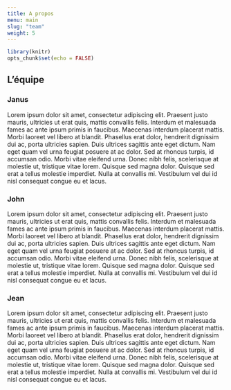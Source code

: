 ```yaml
---
title: A propos
menu: main
slug: "team"
weight: 5
---
```


```r
library(knitr)
opts_chunk$set(echo = FALSE)
```


## L'équipe

::::: {.row}

::: {.col-xs-12 .col-md-4}


### Janus

Lorem ipsum dolor sit amet, consectetur adipiscing elit. Praesent justo mauris, ultricies ut erat quis, mattis convallis felis. Interdum et malesuada fames ac ante ipsum primis in faucibus. Maecenas interdum placerat mattis. Morbi laoreet vel libero at blandit. Phasellus erat dolor, hendrerit dignissim dui ac, porta ultricies sapien. Duis ultrices sagittis ante eget dictum. Nam eget quam vel urna feugiat posuere at ac dolor. Sed at rhoncus turpis, id accumsan odio. Morbi vitae eleifend urna. Donec nibh felis, scelerisque at molestie ut, tristique vitae lorem. Quisque sed magna dolor. Quisque sed erat a tellus molestie imperdiet. Nulla at convallis mi. Vestibulum vel dui id nisl consequat congue eu et lacus.

:::

::: {.col-xs-12 .col-md-4}

### John

Lorem ipsum dolor sit amet, consectetur adipiscing elit. Praesent justo mauris, ultricies ut erat quis, mattis convallis felis. Interdum et malesuada fames ac ante ipsum primis in faucibus. Maecenas interdum placerat mattis. Morbi laoreet vel libero at blandit. Phasellus erat dolor, hendrerit dignissim dui ac, porta ultricies sapien. Duis ultrices sagittis ante eget dictum. Nam eget quam vel urna feugiat posuere at ac dolor. Sed at rhoncus turpis, id accumsan odio. Morbi vitae eleifend urna. Donec nibh felis, scelerisque at molestie ut, tristique vitae lorem. Quisque sed magna dolor. Quisque sed erat a tellus molestie imperdiet. Nulla at convallis mi. Vestibulum vel dui id nisl consequat congue eu et lacus.

:::

::: {.col-xs-12 .col-md-4}

### Jean

Lorem ipsum dolor sit amet, consectetur adipiscing elit. Praesent justo mauris, ultricies ut erat quis, mattis convallis felis. Interdum et malesuada fames ac ante ipsum primis in faucibus. Maecenas interdum placerat mattis. Morbi laoreet vel libero at blandit. Phasellus erat dolor, hendrerit dignissim dui ac, porta ultricies sapien. Duis ultrices sagittis ante eget dictum. Nam eget quam vel urna feugiat posuere at ac dolor. Sed at rhoncus turpis, id accumsan odio. Morbi vitae eleifend urna. Donec nibh felis, scelerisque at molestie ut, tristique vitae lorem. Quisque sed magna dolor. Quisque sed erat a tellus molestie imperdiet. Nulla at convallis mi. Vestibulum vel dui id nisl consequat congue eu et lacus.


:::

:::::

